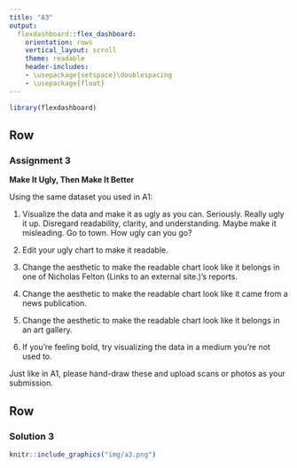 ```yaml
---
title: "A3"
output: 
  flexdashboard::flex_dashboard:
    orientation: rows
    vertical_layout: scroll
    theme: readable
    header-includes:
    - \usepackage{setspace}\doublespacing
    - \usepackage{float}
---
```


<style type="text/css">

.chart-title {  /* chart_title  */
   font-size: 30px;
   font-family: Arial;
  font-
</style>

```r
library(flexdashboard)
```

Row
-----------------------------------------------------------------------

### Assignment 3

**Make It Ugly, Then Make It Better**

Using the same dataset you used in A1:

1. Visualize the data and make it as ugly as you can. Seriously. Really ugly it up. Disregard readability, clarity, and understanding. Maybe make it misleading. Go to town. How ugly can you go?

2. Edit your ugly chart to make it readable.

3. Change the aesthetic to make the readable chart look like it belongs in one of Nicholas Felton (Links to an external site.)’s reports.

4. Change the aesthetic to make the readable chart look like it came from a news publication.

5. Change the aesthetic to make the readable chart look like it belongs in an art gallery.

6. If you’re feeling bold, try visualizing the data in a medium you’re not used to.

Just like in A1, please hand-draw these and upload scans or photos as your submission.

Row
-----------------------------------------------------------------------

### Solution 3

```r
knitr::include_graphics("img/a3.png")
```
